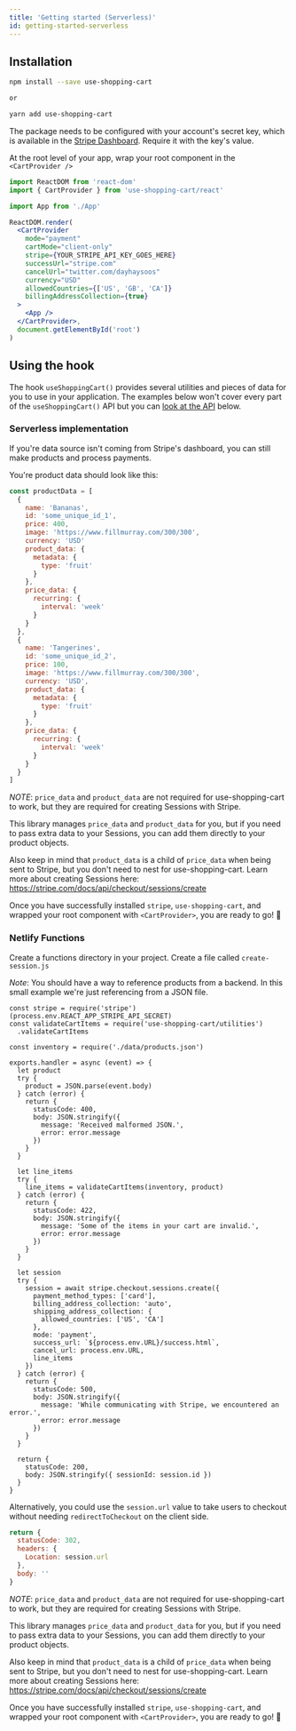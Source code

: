```yaml
---
title: 'Getting started (Serverless)'
id: getting-started-serverless
---
```


## Installation

```bash
npm install --save use-shopping-cart

or

yarn add use-shopping-cart
```

The package needs to be configured with your account's secret key, which is available in the [Stripe Dashboard](https://dashboard.stripe.com/apikeys). Require it with the key's value.

At the root level of your app, wrap your root component in the `<CartProvider />`

```jsx
import ReactDOM from 'react-dom'
import { CartProvider } from 'use-shopping-cart/react'

import App from './App'

ReactDOM.render(
  <CartProvider
    mode="payment"
    cartMode="client-only"
    stripe={YOUR_STRIPE_API_KEY_GOES_HERE}
    successUrl="stripe.com"
    cancelUrl="twitter.com/dayhaysoos"
    currency="USD"
    allowedCountries={['US', 'GB', 'CA']}
    billingAddressCollection={true}
  >
    <App />
  </CartProvider>,
  document.getElementById('root')
)
```

## Using the hook

The hook `useShoppingCart()` provides several utilities and pieces of data for you to use in your application. The examples below won't cover every part of the `useShoppingCart()` API but you can [look at the API](#API) below.

### Serverless implementation

If you're data source isn't coming from Stripe's dashboard, you can still make products and process payments.

You're product data should look like this:

```jsx
const productData = [
  {
    name: 'Bananas',
    id: 'some_unique_id_1',
    price: 400,
    image: 'https://www.fillmurray.com/300/300',
    currency: 'USD'
    product_data: {
      metadata: {
        type: 'fruit'
      }
    },
    price_data: {
      recurring: {
        interval: 'week'
      }
    }
  },
  {
    name: 'Tangerines',
    id: 'some_unique_id_2',
    price: 100,
    image: 'https://www.fillmurray.com/300/300',
    currency: 'USD',
    product_data: {
      metadata: {
        type: 'fruit'
      }
    },
    price_data: {
      recurring: {
        interval: 'week'
      }
    }
  }
]
```

_NOTE_: `price_data` and `product_data` are not required for use-shopping-cart to work, but they are required for creating Sessions with Stripe.

This library manages `price_data` and `product_data` for you, but if you need to pass extra data to your Sessions, you can add them directly to your
product objects.

Also keep in mind that `product_data` is a child of `price_data` when being sent to Stripe, but you don't need to nest for use-shopping-cart. Learn more about
creating Sessions here: https://stripe.com/docs/api/checkout/sessions/create

Once you have successfully installed `stripe`, `use-shopping-cart`, and wrapped your root component with `<CartProvider>`, you are ready to go! 🚀

### Netlify Functions

Create a functions directory in your project. Create a file called `create-session.js`

_Note_: You should have a way to reference products from a backend. In this small example we're just referencing from a JSON file.

```
const stripe = require('stripe')(process.env.REACT_APP_STRIPE_API_SECRET)
const validateCartItems = require('use-shopping-cart/utilities')
  .validateCartItems

const inventory = require('./data/products.json')

exports.handler = async (event) => {
  let product
  try {
    product = JSON.parse(event.body)
  } catch (error) {
    return {
      statusCode: 400,
      body: JSON.stringify({
        message: 'Received malformed JSON.',
        error: error.message
      })
    }
  }

  let line_items
  try {
    line_items = validateCartItems(inventory, product)
  } catch (error) {
    return {
      statusCode: 422,
      body: JSON.stringify({
        message: 'Some of the items in your cart are invalid.',
        error: error.message
      })
    }
  }

  let session
  try {
    session = await stripe.checkout.sessions.create({
      payment_method_types: ['card'],
      billing_address_collection: 'auto',
      shipping_address_collection: {
        allowed_countries: ['US', 'CA']
      },
      mode: 'payment',
      success_url: `${process.env.URL}/success.html`,
      cancel_url: process.env.URL,
      line_items
    })
  } catch (error) {
    return {
      statusCode: 500,
      body: JSON.stringify({
        message: 'While communicating with Stripe, we encountered an error.',
        error: error.message
      })
    }
  }

  return {
    statusCode: 200,
    body: JSON.stringify({ sessionId: session.id })
  }
}
```

Alternatively, you could use the `session.url` value to take users to checkout without needing `redirectToCheckout` on the client side.

```js
return {
  statusCode: 302,
  headers: {
    Location: session.url
  },
  body: ''
}
```

_NOTE_: `price_data` and `product_data` are not required for use-shopping-cart to work, but they are required for creating Sessions with Stripe.

This library manages `price_data` and `product_data` for you, but if you need to pass extra data to your Sessions, you can add them directly to your
product objects.

Also keep in mind that `product_data` is a child of `price_data` when being sent to Stripe, but you don't need to nest for use-shopping-cart. Learn more about
creating Sessions here: https://stripe.com/docs/api/checkout/sessions/create

Once you have successfully installed `stripe`, `use-shopping-cart`, and wrapped your root component with `<CartProvider>`, you are ready to go! 🚀
